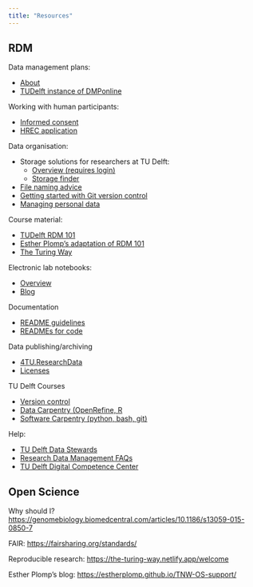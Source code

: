 ```yaml
---
title: "Resources"
---
```


## RDM

Data management plans:

- [About](https://www.tudelft.nl/en/library/research-data-management/r/plan/data-management-plans)
- [TUDelft instance of DMPonline](https://dmponline.tudelft.nl/)


Working with human participants:

- [Informed consent](https://www.tudelft.nl/over-tu-delft/strategie/integriteitsbeleid/human-research-ethics/informed-consent-templates-and-guide)
- [HREC application](https://www.tudelft.nl/over-tu-delft/strategie/integriteitsbeleid/human-research-ethics/)

Data organisation:

- Storage solutions for researchers at TU Delft:
  + [Overview (requires login)](https://tudelft.topdesk.net/tas/public/ssp/content/detail/service?unid=f359caaa60264f99b0084941736786ae&from=feffb489-e1f9-49cd-8223-53ae0b70b609)
  + [Storage finder](https://storagefinder.tudelft.nl/)
- [File naming advice](https://library.stanford.edu/research/data-management-services/data-best-practices/best-practices-file-naming)
- [Getting started with Git version control](https://git-scm.com/book/en/v2/Getting-Started-About-Version-Control)
- [Managing personal data](https://www.tudelft.nl/en/library/research-data-management/r/manage/confidential-data/personal-data/)

Course material:

- [TUDelft RDM 101](https://zenodo.org/record/6325919#.YxX64bRByUk)
- [Esther Plomp's adaptation of RDM 101](https://estherplomp.github.io/TNW-RDM-101/)
- [The Turing Way](https://the-turing-way.netlify.app/reproducible-research/rdm.html)

Electronic lab notebooks: 

- [Overview](https://www.tudelft.nl/en/library/research-data-management/r/manage/electronic-lab-notebook)
- [Blog](https://openworking.wordpress.com/2019/07/05/keep-calm-and-go-paperless-electronic-lab-notebooks-can-improve-your-research/)

Documentation

- [README guidelines](https://data.4tu.nl/info/fileadmin/user_upload/Documenten/Guidelines_for_creating_a_README_file.pdf)
- [READMEs for code](https://github.com/PurpleBooth/a-good-readme-template)

Data publishing/archiving

- [4TU.ResearchData](https://data.4tu.nl/s/documents/Deposit_Guidelines_2020.pdf)
- [Licenses](https://www.tudelft.nl/library/copyright/c/creative-commons/types-of-licenses/)

TU Delft Courses

- [Version control](https://www.tudelft.nl/library/research-data-management/r/training-evenementen/training-voor-onderzoekers/version-control-collaborative-development-for-research-software)
- [Data Carpentry (OpenRefine, R](https://www.tudelft.nl/library/research-data-management/r/training-evenementen/training-voor-onderzoekers/data-carpentry-for-social-sciences)
- [Software Carpentry (python, bash, git)](https://www.tudelft.nl/library/research-data-management/r/training-evenementen/training-voor-onderzoekers/software-carpentry-workshops)

Help:

- [TU Delft Data Stewards](https://www.tudelft.nl/en/library/research-data-management/r/support/data-stewardship/contact)
- [Research Data Management FAQs](https://www.tudelft.nl/en/library/research-data-management/r/buttons/faqs)
- [TU Delft Digital Competence Center](https://dcc.tudelft.nl/)

## Open Science

Why should I? <https://genomebiology.biomedcentral.com/articles/10.1186/s13059-015-0850-7>

FAIR: <https://fairsharing.org/standards/>

Reproducible research: <https://the-turing-way.netlify.app/welcome>

Esther Plomp's blog: <https://estherplomp.github.io/TNW-OS-support/>
